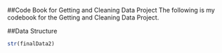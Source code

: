 ##Code Book for Getting and Cleaning Data Project
The following is my codebook for the Getting and Cleaning Data Project.

##Data Structure

```{r, echo=FALSE}
str(finalData2)
```
